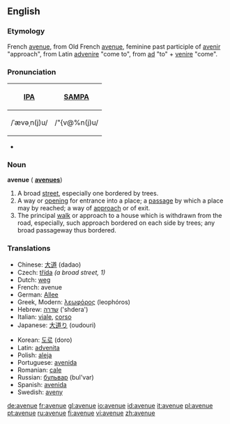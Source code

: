 ==English==

===Etymology===
French [[avenue]], from Old French [[avenue]], feminine past participle of [[avenir]] "approach", from Latin [[advenire]] "come to", from [[ad]] "to" + [[venire]] "come".

===Pronunciation===
{| border=1 cellpadding=5
! [[w:IPA|IPA]] !! [[w:SAMPA|SAMPA]]
|-
| /ˈævəˌn(j)u/ || /"{v@%n(j)u/
|}
*{{audio|en-us-avenue.ogg|Audio (US)}}


===Noun===
'''avenue'''  ({{plural}} '''[[avenues]]''')

# A broad [[street]], especially one bordered by trees.
# A way or [[opening]] for entrance into a place; a [[passage]] by which a place may by reached; a way of [[approach]] or of exit.
# The principal [[walk]] or approach to a house which is withdrawn from the road, especially, such approach bordered on each side by trees; any broad passageway thus bordered.

===Translations===
{{top}}
*Chinese: [[大道]] (dadao)
*Czech: [[třída]] {{f}} ''(a broad street, 1)''
*Dutch: [[weg]]
*French: avenue
*German: [[Allee]]
*Greek, Modern: [[λεωφόρος]] (leophóros)
*Hebrew: [[שדרה]] ('shdera')
*Italian: [[viale]], [[corso]]
*Japanese: [[大道り]] (oudouri)
{{mid}}
*Korean: [[도로]] (doro)
*Latin: [[advenita]]
*Polish: [[aleja]]
*Portuguese: [[avenida]]
*Romanian: [[cale]] {{f}}
*Russian: [[бульвар]] (bul'var)
*Spanish: [[avenida]]
*Swedish: [[aveny]]
{{bottom}}

[[de:avenue]]
[[fr:avenue]]
[[gl:avenue]]
[[io:avenue]]
[[id:avenue]]
[[it:avenue]]
[[pl:avenue]]
[[pt:avenue]]
[[ru:avenue]]
[[fi:avenue]]
[[vi:avenue]]
[[zh:avenue]]